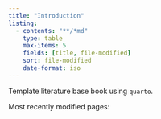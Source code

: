 ```yaml
---
title: "Introduction"
listing:
  - contents: "**/*md"
    type: table
    max-items: 5
    fields: [title, file-modified]
    sort: file-modified
    date-format: iso
---
```


Template literature base book using `quarto`. 


Most recently modified pages:
